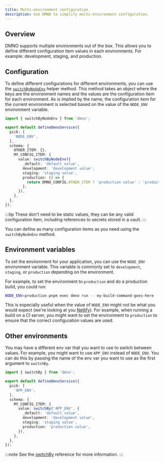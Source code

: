 ```yaml
---
title: Multi-environment configuration
description: Use DMNO to simplify multi-environment configuration.
---
```


## Overview

DMNO supports multiple environments out of the box. This allows you to define different configuration item values in each environments. For example: development, staging, and production.

## Configuration

To define different configurations for different environments, you can use the [`switchByNodeEnv`](/docs/reference/helper-methods/#switchbynodeenv) helper method. This method takes an object where the keys are the environment names and the values are the configuration item for each environment. As is implied by the name, the configuration item for the current environment is selected based on the value of the `NODE_ENV` environment variable.

```typescript
import { switchByNodeEnv } from 'dmno';

export default defineDmnoService({
  pick: [
    'NODE_ENV',
  ],
  schema: {
    OTHER_ITEM: {},
    MY_CONFIG_ITEM: {
      value: switchByNodeEnv({
        _default: 'default value',
        development: 'development value',
        staging: 'staging value',
        production: () => {
          return DMNO_CONFIG.OTHER_ITEM ? 'production value' : 'production value 2';
        },
      }),
    },
  },
});
```

:::tip
These don't need to be static values, they can be any valid configuration item, including references to secrets stored in a vault.
:::

You can define as many configuration items as you need using the `switchByNodeEnv` method.

## Environment variables

To set the environment for your application, you can use the `NODE_ENV` environment variable. This variable is commonly set to `development`, `staging`, or `production` depending on the environment.

For example, to set the environment to `production` and do a production build, you could run:

```bash
NODE_ENV=production pnpm exec dmno run -- my-build-command-goes-here
```

This is especially useful when the value of `NODE_ENV` might not be what you would expect (we're looking at you [Netlify](https://docs.netlify.com/configure-builds/manage-dependencies/#node-js-environment)). For example, when running a build on a CI server, you might want to set the environment to `production` to ensure that the correct configuration values are used.

## Other environments

You may have a different env var that you want to use to switch between values. For example, you might want to use `APP_ENV` instead of `NODE_ENV`. You can do this by passing the name of the env var you want to use as the first argument to `switchBy`.

```typescript
import { switchBy } from 'dmno';

export default defineDmnoService({
  pick: [
    'APP_ENV',
  ],
  schema: {
    MY_CONFIG_ITEM: {
      value: switchBy('APP_ENV', {
        _default: 'default value',
        development: 'development value',
        staging: 'staging value',
        production: 'production value',
      }),
    },
  },
});
```

:::note
See the [switchBy](/docs/reference/helper-methods/#switchby) reference for more information.
:::
